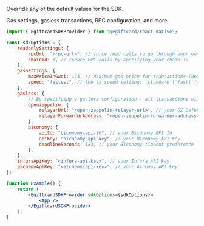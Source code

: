 Override any of the default values for the SDK.

Gas settings, gasless transactions, RPC configuration, and more.

```jsx
import { EgiftcardSDKProvider } from "@egiftcard/react-native";

const sdkOptions = {
	readonlySettings: {
		rpcUrl: "<rpc-url>", // force read calls to go through your own RPC url
		chainId: 1, // reduce RPC calls by specifying your chain ID
	},
	gasSettings: {
		maxPriceInGwei: 123, // Maximum gas price for transactions (default 300 gwei)
		speed: "fastest", // the tx speed setting: 'standard'|'fast|'fastest' (default: 'fastest')
	},
	gasless: {
		// By specifying a gasless configuration - all transactions will get forwarded to enable gasless transactions
		openzeppelin: {
			relayerUrl: "<open-zeppelin-relayer-url>", // your OZ Defender relayer URL
			relayerForwarderAddress: "<open-zeppelin-forwarder-address>", // the OZ defender relayer address (defaults to the standard one)
		},
		biconomy: {
			apiId: "biconomy-api-id", // your Biconomy API Id
			apiKey: "biconomy-api-key", // your Biconomy API Key
			deadlineSeconds: 123, // your Biconomy timeout preference
		},
	},
	infuraApiKey: "<infura-api-key>", // your Infura API key
	alchemyApiKey: "<alchemy-api-key>", // your Alchemy API key
};

function Example() {
	return (
		<EgiftcardSDKProvider sdkOptions={sdkOptions}>
			<App />
		</EgiftcardSDKProvider>
	);
}
```
